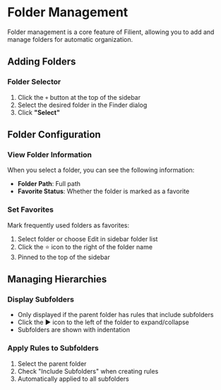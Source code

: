 # Folder Management

Folder management is a core feature of Filient, allowing you to add and manage folders for automatic organization.

## Adding Folders

### Folder Selector
1. Click the ```+``` button at the top of the sidebar
2. Select the desired folder in the Finder dialog
3. Click **"Select"**

## Folder Configuration

### View Folder Information
When you select a folder, you can see the following information:
- **Folder Path**: Full path
- **Favorite Status**: Whether the folder is marked as a favorite

### Set Favorites
Mark frequently used folders as favorites:
1. Select folder or choose Edit in sidebar folder list
2. Click the ⭐ icon to the right of the folder name
3. Pinned to the top of the sidebar

## Managing Hierarchies

### Display Subfolders
- Only displayed if the parent folder has rules that include subfolders
- Click the ▶ icon to the left of the folder to expand/collapse
- Subfolders are shown with indentation

### Apply Rules to Subfolders
1. Select the parent folder
2. Check "Include Subfolders" when creating rules
3. Automatically applied to all subfolders
